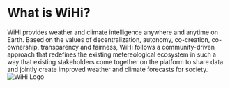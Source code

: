 # What is WiHi?

WiHi provides weather and climate intelligence anywhere and anytime on Earth. Based on the values of decentralization, autonomy, co-creation, co-ownership, transparency and fairness, WiHi follows a community-driven approach that redefines the existing metereological ecosystem in such a way that existing stakeholders come together on the platform to share data and jointly create improved weather and climate forecasts for society.
![WiHi Logo](./wihi_square.png)
